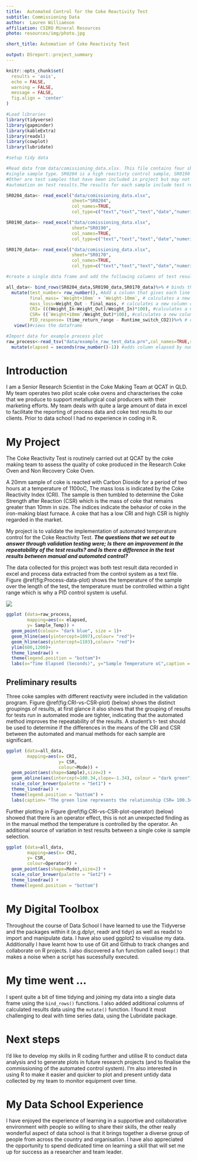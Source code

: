 ```yaml
---
title:  Automated Control for the Coke Reactivity Test
subtitle: Commissioning Data
author:  Lauren Williamson
affiliation: CSIRO Mineral Resources 
photo: resources/img/photo.jpg

short_title: Automation of Coke Reactivity Test

output: DSreport::project_summary
---
```

```r
knitr::opts_chunk$set(
  results = 'asis',
  echo = FALSE,
  warning = FALSE,
  message = FALSE,
  fig.align = 'center'
)

#Load libraries
library(tidyverse)
library(gapminder)
library(kableExtra)
library(readxl)
library(cowplot)
library(lubridate)

#setup tidy data

#Read data from data/comissioning_data.xlsx. This file contains four sheets each of which contain the data from a 
#single sample type. SR0204 is a high reactivty control sample, SR0190 is a low reactivity control sample SR0170 is a medium reactivity control sample and 
#Other are test samples that have been included in project but may not be used for assessing the effect of process
#automation on test results.The results for each sample include test results as well as process data. 

SR0204_data<- read_excel("data/comissioning_data.xlsx",
                         sheet="SR0204",
                         col_names=TRUE,
                         col_type=c("text","text","text","date","numeric","numeric","numeric","numeric","numeric","numeric","numeric","numeric","numeric","date","numeric","date","numeric","date","numeric","date","date","date","text")) #reads data in sheet SR0204 of the file comissioning_data.xlsx, column types have been specified to facilitate binding rows.

SR0190_data<- read_excel("data/comissioning_data.xlsx",
                         sheet="SR0190",
                         col_names=TRUE,
                         col_type=c("text","text","text","date","numeric","numeric","numeric","numeric","numeric","numeric","numeric","numeric","numeric","date","numeric","date","numeric","date","numeric","date","date","date","text")) #reads data in sheet SR0190 of the file comissioning_data.xlsx, column types have been specified to facilitate binding rows.

SR0170_data<- read_excel("data/comissioning_data.xlsx",
                         sheet="SR0170",
                         col_names=TRUE,
                         col_type=c("text","text","text","date","numeric","numeric","numeric","numeric","numeric","numeric","numeric","numeric","numeric","date","numeric","date","numeric","date","numeric","date","date","date","text")) #reads data in sheet SR0170 of the file comissioning_data.xlsx, column types have been specified to facilitate binding rows.

#create a single data frame and add the following columns of test results test_number,final_mass,mass_loss,CRI and CSR. 

all_data<- bind_rows(SR0204_data,SR0190_data,SR0170_data)%>% # binds three data frames SR0204_data, SR0190_data and SR0170 into a single data frame and assigns the variable all_data
  mutate(test_number= row_number(), #Add a column that gives each line a unique identifier
         final_mass= `Weight+10mm` + `Weight-10mm`, # calculates a new column called final_mass by adding `Weight+10mm` and `Weight-10mm`columns.
         mass_loss=Weight_Out - final_mass, # calculates a new column called mass_loss by subracting Weight_out from final_mass
         CRI= (((Weight_In-Weight_Out)/Weight_In)*100), #calculates a new column called CRI using formula ((Weight_In - Weight_Out)/Weight_In) *100
         CSR= ((`Weight+10mm`/Weight_Out)*100), #calculates a new column called CSR by using formula (`Weight+10mm`/Weight_Out)*100
         PID_response= (time_return_range - Runtime_switch_CO2))%>% # calculates a new column called PID_Response by subracting the time that the sample temperatured returned to the range and the time that the sample atmosphere swtiched to CO2
   view()#views the dataframe

#Import data for example process plot 
raw_process<-read_tsv("data/example_raw_test_data.prn",col_names=TRUE,skip=4)%>% #read data from file data/example_raw_test_data.prn, skipping the first 4 rows as they contain metadata, assigns dataframe to raw_process
  mutate(elapsed = seconds(row_number()-1)) #adds column elapsed by numbering the rows, because we know that an observation has been taken every second for the duration of the test. 
```

# Introduction
I am a Senior Research Scientist in the Coke Making Team at QCAT in QLD. My team operates two pilot scale coke ovens and characterises the coke that we produce to support metallurgical coal producers with their marketing efforts. My team deals with quite a large amount of data in excel to facilitate the reporting of process data and coke test results to our clients. Prior to data school I had no experience in coding in R. 

# My Project
<div class= "col-md-8"> 

The Coke Reactivity Test is routinely carried out at QCAT by the coke making team to assess the quality of coke produced in the Research Coke Oven and Non Recovery Coke Oven. 

A 20mm sample of coke is reacted with Carbon Dioxide for a period of two hours at a temperature of 1100oC, The mass loss is indicated by the Coke Reactivity Index (CRI). The sample is then tumbled to determine the Coke Strength after Reaction (CSR) which is the mass of coke that remains greater than 10mm in size. The indices indicate the behavior of coke in the iron-making blast furnace. A coke that has a low CRI and high CSR is highly regarded in the market.

My project is to validate the implementation of automated temperature control for the Coke Reactivity Test. ***The questions that we set out to answer through validation testing were; Is there an improvement in the repeatability of the test results? and Is there a difference in the test results between manual and automated control?***

The data collected for this project was both test result data recorded in excel and process data extracted from the control system as a text file. Figure \@ref(fig:Process-data-plot) shows the temperature of the sample over the length of the test, the temperature must be controlled within a tight range which is why a PID control system is useful.
</div>

<div class= "col-md-4">  
![](resources/img/DanCSR.jpg){width=220px, out.extra='frontpage'}
</div>

```r
ggplot (data=raw_process, 
        mapping=aes(x= elapsed,
        y= Sample_Temp)) +
  geom_point(colour= "dark blue", size = 1)+
  geom_hline(aes(yintercept=1097),colour= "red")+
  geom_hline(aes(yintercept=1103),colour= "red")+
  ylim(600,1200)+
  theme_linedraw() +
  theme(legend.position = "bottom")+
  labs(x="Time Elapsed (Seconds)", y="Sample Temperature oC",caption = "Temperature control limits indicated by red lines")

```

## Preliminary results

Three coke samples with different reactivity were included in the validation program. Figure \@ref(fig:CRI-vs-CSR-plot) (below) shows the distinct groupings of results, at first glance it also shows that the grouping of results for tests run in automated mode are tighter, indicating that the automated method improves the repeatability of the results. A student's t- test should be used to determine if the differences in the means of the CRI and CSR between the automated and manual methods for each sample are significant. 

```r
ggplot (data=all_data, 
        mapping=aes(x= CRI,
                    y= CSR,
                    colour=Mode)) +
  geom_point(aes(shape=Sample),size=2) +
  geom_abline(aes(intercept=100.34,slope=-1.34), colour = "dark green")+
  scale_color_brewer(palette = "Set1") +
  theme_linedraw() +
  theme(legend.position = "bottom") +
  labs(caption= "The green line represents the relationship CSR= 100.34 -1.34*CRI (Koval, Sakurovs & Hockings 2018)") 
```
Further plotting in Figure \@ref(fig:CRI-vs-CSR-plot-operator) (below) showed that there is an operator effect, this is not an unexpected finding as in the manual method the temperature is controlled by the operator. An additional source of variation in test results between a single coke is sample selection. 

```r
ggplot (data=all_data, 
        mapping=aes(x= CRI,
        y= CSR,
        colour=Operator)) +
  geom_point(aes(shape=Mode),size=2) + 
  scale_color_brewer(palette = "Set2") +
  theme_linedraw() +
  theme(legend.position = "bottom")
```
# My Digital Toolbox

Throughout the course of Data School I have learned to use the Tidyverse and the packages within it (e.g.dplyr, readr and tidyr) as well as readxl to import and manipulate data. I have also used ggplot2 to visualise my data. Additionally I have learnt how to use of Git and Github to track changes and collaborate on R projects. I also discovered a fun function called `beep()` that makes a noise when a script has sucessfully executed. 

# My time went ...

I spent quite a bit of time tidying and joining my data into a single data frame using the `bind_rows()` functions. I also added additional columns of calculated results data using the `mutate()` function. I found it most challenging to deal with time series data, using the Lubridate package. 

# Next steps

I'd like to develop my skills in R coding further and utilise R to conduct data analysis and to generate plots in future research projects (and to finalise the commissioning of the automated control system). I'm also interested in using R to make it easier and quicker to plot and present untidy data collected by my team to monitor equipment over time. 

# My Data School Experience

I have enjoyed the experience of learning in a supportive and collaborative environment with people so willing to share their skills, the other really wonderful aspect of data school is that it brings together a diverse group of people from across the country and organisation. I have also  appreciated the opportunity to spend dedicated time on learning a skill that will set me up for success as a researcher and team leader. 

